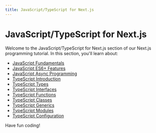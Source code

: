 ```yaml
---
title: JavaScript/TypeScript for Next.js
---
```


# JavaScript/TypeScript for Next.js

Welcome to the JavaScript/TypeScript for Next.js section of our Next.js programming tutorial. In this section, you'll learn about:

- [JavaScript Fundamentals](./0-javascript-fundamentals.mdx)
- [JavaScript ES6+ Features](./1-javascript-es6p-features.mdx)
- [JavaScript Async Programming](./2-javascript-async-programming.mdx)
- [TypeScript Introduction](./3-typescript-introduction.mdx)
- [TypeScript Types](./4-typescript-types.mdx)
- [TypeScript Interfaces](./5-typescript-interfaces.mdx)
- [TypeScript Functions](./6-typescript-functions.mdx)
- [TypeScript Classes](./7-typescript-classes.mdx)
- [TypeScript Generics](./8-typescript-generics.mdx)
- [TypeScript Modules](./9-typescript-modules.mdx)
- [TypeScript Configuration](./10-typescript-configuration.mdx)

Have fun coding!